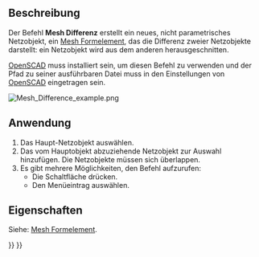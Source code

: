 <languages/>

{{Docnav/de
|[[Mesh_Intersection/de|Schnitt]]
|[[Mesh_PolyCut/de|Polygonbeschnitt]]
|[[Mesh_Workbench/de|Mesh]]
|IconL=Mesh_Intersection.svg
|IconR=Mesh_PolyCut.svg
|IconC=Workbench_Mesh.svg
}}

{{GuiCommand/de
|Name=Mesh Difference
|Name/de=Mesh Differenz
|MenuLocation=Netze → Boolesche Verknüpfung → Differenz
|Workbenches=[[Mesh_Workbench/de|Mesh]]
|SeeAlso=[[Mesh_Union/de|Mesh Vereinigung]], [[Mesh_Intersection/de|Mesh Schnitt]]
}}

<span id="Description"></span>
==Beschreibung==

Der Befehl '''Mesh Differenz''' erstellt  ein neues, nicht parametrisches Netzobjekt, ein [[Mesh_Feature/de|Mesh Formelement]], das die Differenz zweier Netzobjekte darstellt: ein Netzobjekt wird aus dem anderen herausgeschnitten.

[http://www.openscad.org/ OpenSCAD] muss installiert sein, um diesen Befehl zu verwenden und der Pfad zu seiner ausführbaren Datei muss in den Einstellungen von [[OpenSCAD_Preferences/de|OpenSCAD]] eingetragen sein.

[[Image:Mesh_Difference_example.png]]
{{Caption|Links: zwei Netzobjekte. Rechts: das Differenzobjekt beider Objekte; der Würfel ist hier als Hauptobjekt ausgewählt, aus dem der Zylinder (das als zweites ausgewählte Abzugsobjekt) herausgeschnitten wird}}

<span id="Usage"></span>
==Anwendung==

# Das Haupt-Netzobjekt auswählen.
# Das vom Hauptobjekt abzuziehende Netzobjekt zur Auswahl hinzufügen. Die Netzobjekte müssen sich überlappen.
# Es gibt mehrere Möglichkeiten, den Befehl aufzurufen:
#* Die Schaltfläche {{Button|[[Image:Mesh_Difference.svg|16px]] [[Mesh_Difference/de|Differenz]]}} drücken.
#* Den Menüeintrag {{MenuCommand|Netze → Boolesche Verknüpfung → [[Image:Mesh_Difference.svg|16px]] Differenz}} auswählen.

<span id="Properties"></span>
==Eigenschaften==

Siehe: [[Mesh_Feature/de|Mesh Formelement]].


{{Docnav/de
|[[Mesh_Intersection/de|Schnitt]]
|[[Mesh_PolyCut/de|Polygonbeschnitt]]
|[[Mesh_Workbench/de|Mesh]]
|IconL=Mesh_Intersection.svg
|IconR=Mesh_PolyCut.svg
|IconC=Workbench_Mesh.svg
}}

{{Mesh Tools navi{{#translation:}}}}
{{Userdocnavi{{#translation:}}}}
{{clear}}
